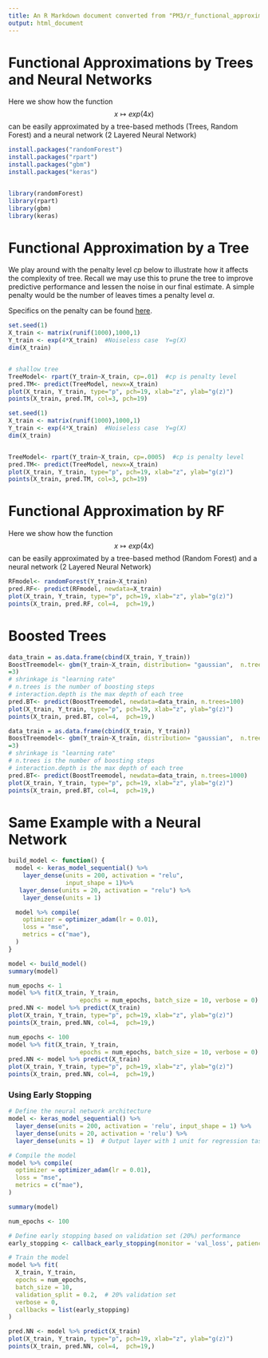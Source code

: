 ```yaml
---
title: An R Markdown document converted from "PM3/r_functional_approximation_by_nn_and_rf.irnb"
output: html_document
---
```


# Functional Approximations by Trees and Neural Networks

Here we show how the function
$$
x \mapsto exp(4 x)
$$
can be easily approximated by a tree-based methods (Trees, Random Forest) and a neural network (2 Layered Neural Network)

```r
install.packages("randomForest")
install.packages("rpart")
install.packages("gbm")
install.packages("keras")


library(randomForest)
library(rpart)
library(gbm)
library(keras)
```

# Functional Approximation by a Tree

We play around with the penalty level $cp$ below to illustrate how it affects the complexity of tree. Recall we may use this to prune the tree to improve predictive performance and lessen the noise in our final estimate. A simple penalty would be the number of leaves times a penalty level $\alpha$.

Specifics on the penalty can be found [here](https://cran.r-project.org/web/packages/rpart/rpart.pdf).

```r
set.seed(1)
X_train <- matrix(runif(1000),1000,1)
Y_train <- exp(4*X_train)  #Noiseless case  Y=g(X)
dim(X_train)


# shallow tree
TreeModel<- rpart(Y_train~X_train, cp=.01)  #cp is penalty level
pred.TM<- predict(TreeModel, newx=X_train)
plot(X_train, Y_train, type="p", pch=19, xlab="z", ylab="g(z)")
points(X_train, pred.TM, col=3, pch=19)
```

```r
set.seed(1)
X_train <- matrix(runif(1000),1000,1)
Y_train <- exp(4*X_train)  #Noiseless case  Y=g(X)
dim(X_train)


TreeModel<- rpart(Y_train~X_train, cp=.0005)  #cp is penalty level
pred.TM<- predict(TreeModel, newx=X_train)
plot(X_train, Y_train, type="p", pch=19, xlab="z", ylab="g(z)")
points(X_train, pred.TM, col=3, pch=19)
```

# Functional Approximation by RF

Here we show how the function
$$
x \mapsto exp(4 x)
$$
can be easily approximated by a tree-based method (Random Forest) and a neural network (2 Layered Neural Network)

```r
RFmodel<- randomForest(Y_train~X_train)
pred.RF<- predict(RFmodel, newdata=X_train)
plot(X_train, Y_train, type="p", pch=19, xlab="z", ylab="g(z)")
points(X_train, pred.RF, col=4,  pch=19,)
```

# Boosted Trees

```r
data_train = as.data.frame(cbind(X_train, Y_train))
BoostTreemodel<- gbm(Y_train~X_train, distribution= "gaussian",  n.trees=100, shrinkage=.01, interaction.depth
=3)
# shrinkage is "learning rate"
# n.trees is the number of boosting steps
# interaction.depth is the max depth of each tree
pred.BT<- predict(BoostTreemodel, newdata=data_train, n.trees=100)
plot(X_train, Y_train, type="p", pch=19, xlab="z", ylab="g(z)")
points(X_train, pred.BT, col=4,  pch=19,)
```

```r
data_train = as.data.frame(cbind(X_train, Y_train))
BoostTreemodel<- gbm(Y_train~X_train, distribution= "gaussian",  n.trees=1000, shrinkage=.01, interaction.depth
=3)
# shrinkage is "learning rate"
# n.trees is the number of boosting steps
# interaction.depth is the max depth of each tree
pred.BT<- predict(BoostTreemodel, newdata=data_train, n.trees=1000)
plot(X_train, Y_train, type="p", pch=19, xlab="z", ylab="g(z)")
points(X_train, pred.BT, col=4,  pch=19,)
```

# Same Example with a Neural Network

```r
build_model <- function() {
  model <- keras_model_sequential() %>%
    layer_dense(units = 200, activation = "relu",
                input_shape = 1)%>%
   layer_dense(units = 20, activation = "relu") %>%
    layer_dense(units = 1)

  model %>% compile(
    optimizer = optimizer_adam(lr = 0.01),
    loss = "mse",
    metrics = c("mae"),
  )
}
```

```r
model <- build_model()
summary(model)
```

```r
num_epochs <- 1
model %>% fit(X_train, Y_train,
                    epochs = num_epochs, batch_size = 10, verbose = 0)
pred.NN <- model %>% predict(X_train)
plot(X_train, Y_train, type="p", pch=19, xlab="z", ylab="g(z)")
points(X_train, pred.NN, col=4,  pch=19,)

```

```r
num_epochs <- 100
model %>% fit(X_train, Y_train,
                    epochs = num_epochs, batch_size = 10, verbose = 0)
pred.NN <- model %>% predict(X_train)
plot(X_train, Y_train, type="p", pch=19, xlab="z", ylab="g(z)")
points(X_train, pred.NN, col=4,  pch=19,)


```

### Using Early Stopping

```r
# Define the neural network architecture
model <- keras_model_sequential() %>%
  layer_dense(units = 200, activation = 'relu', input_shape = 1) %>%
  layer_dense(units = 20, activation = 'relu') %>%
  layer_dense(units = 1)  # Output layer with 1 unit for regression task

# Compile the model
model %>% compile(
  optimizer = optimizer_adam(lr = 0.01),
  loss = "mse",
  metrics = c("mae"),
)

summary(model)
```

```r
num_epochs <- 100

# Define early stopping based on validation set (20%) performance
early_stopping <- callback_early_stopping(monitor = 'val_loss', patience = 5)  # Patience set to 5 epochs (default in skorch is 5)

# Train the model
model %>% fit(
  X_train, Y_train,
  epochs = num_epochs,
  batch_size = 10,
  validation_split = 0.2,  # 20% validation set
  verbose = 0,
  callbacks = list(early_stopping)
)

pred.NN <- model %>% predict(X_train)
plot(X_train, Y_train, type="p", pch=19, xlab="z", ylab="g(z)")
points(X_train, pred.NN, col=4,  pch=19,)
```

